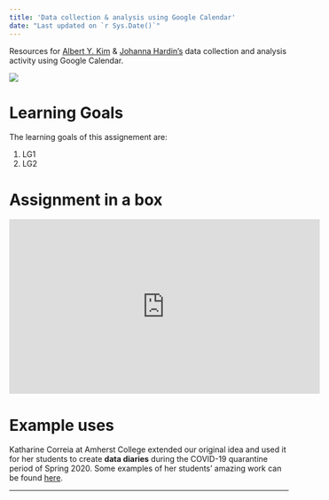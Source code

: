 ```yaml
---
title: 'Data collection & analysis using Google Calendar'
date: "Last updated on `r Sys.Date()`"
---
```


Resources for [Albert Y. Kim](http://rudeboybert.rbind.io/){target="_blank"} & [Johanna Hardin's](https://research.pomona.edu/johardin/){target="_blank"} data collection and analysis activity using Google Calendar. 

![](JSE_calendar/whole-game.002.png)

# Learning Goals

The learning goals of this assignement are:

1. LG1
1. LG2

# Assignment in a box


<iframe width="560" height="315" src="https://www.youtube.com/embed/vLlR4lBWAoc" frameborder="0" allow="accelerometer; autoplay; encrypted-media; gyroscope; picture-in-picture" allowfullscreen></iframe>


# Example uses

Katharine Correia at Amherst College extended our original idea and used it for her students to create **data diaries** during the COVID-19 quarantine period of Spring 2020.  Some examples of her students' amazing work can be found [here](https://stat231-01-s20.github.io/data-science-diaries/){target="_blank"}.






***